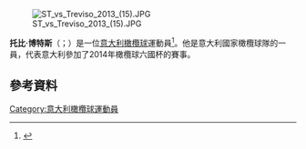 [[File:ST_vs_Treviso_2013_(15).JPG|thumb]]

'''托比·博特斯'''（{{lang-it|Tobie Botes}}；{{bd|1984年|4月26日}}）是一位[[意大利|意大利]][[橄欖球|橄欖球]]運動員<ref name="SARU Player Profile Tobie Botes">{{cite web | url=http://www.sarugby.net/index.php?option=com_players&view=player&id=30061 | title=SARU Player Profile Tobie Botes | work=South African Rugby Union | accessdate=3 June 2014 | archive-url=https://web.archive.org/web/20150924205756/http://www.sarugby.net/index.php?option=com_players&view=player&id=30061 | archive-date=2015-09-24 | dead-url=yes }}</ref>。他是意大利國家橄欖球隊的一員，代表意大利參加了2014年橄欖球六國杯的賽事。

==參考資料==
{{Reflist}}
[[Category:意大利橄欖球運動員|Category:意大利橄欖球運動員]]